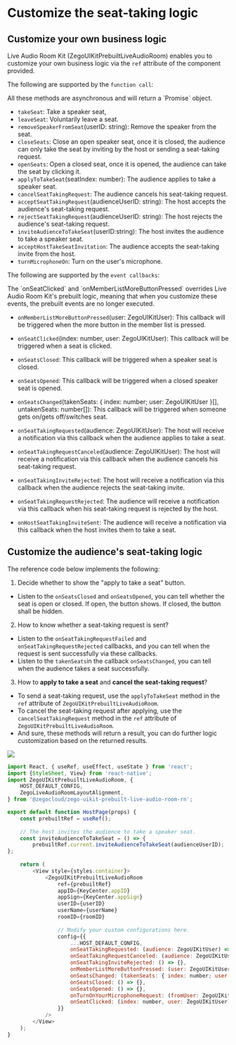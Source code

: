 # Customize the seat-taking logic

## Customize your own business logic

Live Audio Room Kit (ZegoUIKitPrebuiltLiveAudioRoom) enables you to customize your own business logic via the `ref` attribute of the component provided.

The following are supported by the `function call`:

<Note title="Note">
All these methods are asynchronous and will return a `Promise` object.
</Note>

- `takeSeat`: Take a speaker seat,
- `leaveSeat`: Voluntarily leave a seat.
- `removeSpeakerFromSeat`(userID: string): Remove the speaker from the seat.
- `closeSeats`: Close an open speaker seat, once it is closed, the audience can only take the seat by inviting by the host or sending a seat-taking request.
- `openSeats`: Open a closed seat, once it is opened, the audience can take the seat by clicking it.
- `applyToTakeSeat`(seatIndex: number): The audience applies to take a speaker seat.
- `cancelSeatTakingRequest`: The audience cancels his seat-taking request.
- `acceptSeatTakingRequest`(audienceUserID: string): The host accepts the audience's seat-taking request.
- `rejectSeatTakingRequest`(audienceUserID: string): The host rejects the audience's seat-taking request.
- `inviteAudienceToTakeSeat`(userID:string): The host invites the audience to take a speaker seat.
- `acceptHostTakeSeatInvitation`: The audience accepts the seat-taking invite from the host.
- `turnMicrophoneOn`: Turn on the user's microphone.

The following are supported by the `event callbacks`:

<Note title="Note">
The `onSeatClicked` and `onMemberListMoreButtonPressed` overrides Live Audio Room Kit's prebuilt logic, meaning that when you customize these events, the prebuilt events are no longer executed.
</Note>

- `onMemberListMoreButtonPressed`(user: ZegoUIKitUser): This callback will be triggered when the more button in the member list is pressed. 
- `onSeatClicked`(index: number, user: ZegoUIKitUser): This callback will be triggered when a seat is clicked. 
- `onSeatsClosed`: This callback will be triggered when a speaker seat is closed. 
- `onSeatsOpened`: This callback will be triggered when a closed speaker seat is opened. 
- `onSeatsChanged`(takenSeats: &lcub; index: number; user: ZegoUIKitUser &rcub;[], untakenSeats: number[]): This callback will be triggered when someone gets on/gets off/switches seat. 
- `onSeatTakingRequested`(audience: ZegoUIKitUser): The host will receive a notification via this callback when the audience applies to take a seat.

- `onSeatTakingRequestCanceled`(audience: ZegoUIKitUser): The host will receive a notification via this callback when the audience cancels his seat-taking request.
- `onSeatTakingInviteRejected`: The host will receive a notification via this callback when the audience rejects the seat-taking invite.  
- `onSeatTakingRequestRejected`: The audience will receive a notification via this callback when his seat-taking request is rejected by the host.
- `onHostSeatTakingInviteSent`: The audience will receive a notification via this callback when the host invites them to take a seat.

## Customize the audience's seat-taking logic

The reference code below implements the following:

1. Decide whether to show the "apply to take a seat" button.

- Listen to the `onSeatsClosed` and `onSeatsOpened`, you can tell whether the seat is open or closed. If open, the button shows. If closed, the button shall be hidden.

2. How to know whether a seat-taking request is sent?

- Listen to the `onSeatTakingRequestFailed` and `onSeatTakingRequestRejected` callbacks, and you can tell when the request is sent successfully via these callbacks.
- Listen to the `takenSeats`in the callback `onSeatsChanged`, you can tell when the audience takes a seat successfully.


3. How to **apply to take a seat** and **cancel the seat-taking request**?

- To send a seat-taking request, use the `applyToTakeSeat` method in the `ref` attribute of `ZegoUIKitPrebuiltLiveAudioRoom`.
- To cancel the seat-taking request after applying, use the `cancelSeatTakingRequest` method in the `ref` attribute of `ZegoUIKitPrebuiltLiveAudioRoom`.
- And sure, these methods will return a result, you can do further logic customization based on the returned results.


<div style={{width:"30%"}}>
    <Frame width="auto" height="auto" caption="">
        <img src="https://storage.zego.im/sdk-doc/Pics/ZegoUIKit/Flutter/audio_room/connect_custom.gif" />
    </Frame> 
</div>

```javascript
import React, { useRef, useEffect, useState } from 'react';
import {StyleSheet, View} from 'react-native';
import ZegoUIKitPrebuiltLiveAudioRoom, {
    HOST_DEFAULT_CONFIG,
    ZegoLiveAudioRoomLayoutAlignment,
} from '@zegocloud/zego-uikit-prebuilt-live-audio-room-rn';

export default function HostPage(props) {
    const prebuiltRef = useRef();
    
    // The host invites the audience to take a speaker seat.
    const inviteAudienceToTakeSeat = () => {
        prebuiltRef.current.inviteAudienceToTakeSeat(audienceUserID);
};
    
    return (
        <View style={styles.container}>
            <ZegoUIKitPrebuiltLiveAudioRoom
                ref={prebuiltRef}
                appID={KeyCenter.appID}
                appSign={KeyCenter.appSign}
                userID={userID}
                userName={userName}
                roomID={roomID}
                
                // Modify your custom configurations here.
                config={{
                    ...HOST_DEFAULT_CONFIG,
                    onSeatTakingRequested: (audience: ZegoUIKitUser) => {},
                    onSeatTakingRequestCanceled: (audience: ZegoUIKitUser) => {},
                    onSeatTakingInviteRejected: () => {},
                    onMemberListMoreButtonPressed: (user: ZegoUIKitUser) => {},
                    onSeatsChanged: (takenSeats: { index: number; user: ZegoUIKitUser }[], untakenSeats: number[]) => {},
                    onSeatsClosed: () => {},
                    onSeatsOpened: () => {},
                    onTurnOnYourMicrophoneRequest: (fromUser: ZegoUIKitUser) => {},
                    onSeatClicked: (index: number, user: ZegoUIKitUser) => {},
                }}
            />
        </View>
    );
}
```
